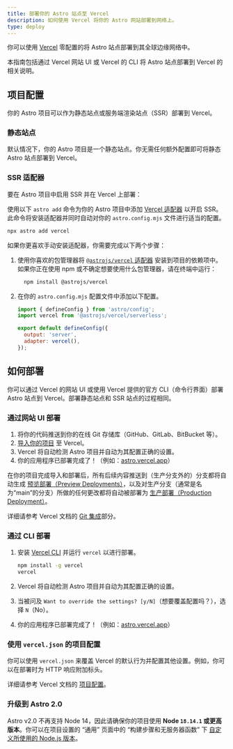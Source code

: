 ```yaml
---
title: 部署你的 Astro 站点至 Vercel
description: 如何使用 Vercel 将你的 Astro 网站部署到网络上。
type: deploy
---
```


你可以使用 [Vercel](http://vercel.com/) 零配置的将 Astro 站点部署到其全球边缘网络中。

本指南包括通过 Vercel 网站 UI 或 Vercel 的 CLI 将 Astro 站点部署到 Vercel 的相关说明。

## 项目配置

你的 Astro 项目可以作为静态站点或服务端渲染站点（SSR）部署到 Vercel。

### 静态站点

默认情况下，你的 Astro 项目是一个静态站点。你无需任何额外配置即可将静态 Astro 站点部署到 Vercel。

### SSR 适配器

要在 Astro 项目中启用 SSR 并在 Vercel 上部署：

使用以下 `astro add` 命令为你的 Astro 项目中添加 [Vercel 适配器](/zh-cn/guides/integrations-guide/vercel/) 以开启 SSR。此命令将安装适配器并同时自动对你的 `astro.config.mjs` 文件进行适当的配置。

```bash
npx astro add vercel
```

如果你更喜欢手动安装适配器，你需要完成以下两个步骤：

1. 使用你喜欢的包管理器将 [`@astrojs/vercel` 适配器](/zh-cn/guides/integrations-guide/vercel/) 安装到项目的依赖项中。如果你正在使用 npm 或不确定想要使用什么包管理器，请在终端中运行：

    ```bash
      npm install @astrojs/vercel
    ```

2. 在你的 `astro.config.mjs` 配置文件中添加以下配置。

    ```js title="astro.config.mjs" ins={2, 5-6}
    import { defineConfig } from 'astro/config';
    import vercel from '@astrojs/vercel/serverless';

    export default defineConfig({
      output: 'server',
      adapter: vercel(),
    });
    ```

## 如何部署

你可以通过 Vercel 的网站 UI 或使用 Vercel 提供的官方 CLI（命令行界面）部署 Astro 站点到 Vercel。部署静态站点和 SSR 站点的过程相同。

### 通过网站 UI 部署

1. 将你的代码推送到你的在线 Git 存储库（GitHub、GitLab、BitBucket 等）。
2. [导入你的项目](https://vercel.com/new) 至 Vercel。
3. Vercel 将自动检测 Astro 项目并自动为其配置正确的设置。
4. 你的应用程序已部署完成了！（例如：[astro.vercel.app](https://astro.vercel.app/)）

在你的项目完成导入和部署后，所有后续内容推送到（生产分支外的）分支都将自动生成 [预览部署（Preview Deployments）](https://vercel.com/docs/concepts/deployments/environments#preview)，以及对生产分支（通常是名为“main”的分支）所做的任何更改都将自动被部署为 [生产部署（Production Deployment）](https://vercel.com/docs/concepts/deployments/environments#production)。

<ReadMore>详细请参考 Vercel 文档的 [Git 集成](https://vercel.com/docs/concepts/git)部分。</ReadMore>

### 通过 CLI 部署

1. 安装 [Vercel CLI](https://vercel.com/cli) 并运行 `vercel` 以进行部署。

    ```bash
    npm install -g vercel
    vercel
    ```

2. Vercel 将自动检测 Astro 项目并自动为其配置正确的设置。
3. 当被问及 `Want to override the settings? [y/N]`（想要覆盖配置吗？），选择 `N`（No）。
4. 你的应用程序已部署完成了！（例如：[astro.vercel.app](https://astro.vercel.app/)）

### 使用 `vercel.json` 的项目配置

你可以使用 `vercel.json` 来覆盖 Vercel 的默认行为并配置其他设置。例如，你可以在部署时为 HTTP 响应附加标头。

<ReadMore>详细请参考 Vercel 文档的 [项目配置](https://vercel.com/docs/project-configuration)。</ReadMore>

### 升级到 Astro 2.0

Astro v2.0 不再支持 Node 14，因此请确保你的项目使用 **Node `18.14.1` 或更高版本**。你可以在项目设置的 “通用” 页面中的 “构建步骤和无服务器函数” 下 [自定义所使用的 Node.js 版本](https://vercel.com/changelog/node-js-version-now-customizable-in-the-project-settings)。
